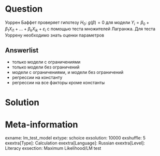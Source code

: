 Question
========
Уоррен Баффет проверяет гипотезу $H_0$: $g(\beta)=0$ для модели 
$Y_i = \beta_0 + \beta_1 X_{i1} + \ldots + \beta_k X_{ik} + \varepsilon_i$ с помощью теста множителей Лагранжа.
Для теста Уоррену необходимо знать оценки параметров

Answerlist
----------
* только модели с ограничениями
* только модели без ограничений
* модели с ограничениями, и модели без ограничений
* регрессии на константу
* регрессии на все факторы кроме константы


Solution
========


Meta-information
================
exname: lm_test_model
extype: schoice
exsolution: 10000
exshuffle: 5
exextra[Type]: Calculation
exextra[Language]: Russian
exextra[Level]: Literacy
exsection: Maximum Likelihood/LM test